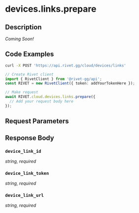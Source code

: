 

# devices.links.prepare

## Description

*Coming Soon!*


## Code Examples

<CodeGroup title='Request' tag='POST' label='https://api.rivet.gg/cloud/devices/links'>

```bash {{ title: 'cURL' }}
curl -X POST 'https://api.rivet.gg/cloud/devices/links'
```

```ts
// Create Rivet client
import { RivetClient } from '@rivet-gg/api';
const RIVET = new RivetClient({ token: addYourTokenHere });

// Make request
await RIVET.cloud.devices.links.prepare({
  // Add your request body here
});
```

</CodeGroup>


## Request Parameters


## Response Body

### `device_link_id`

_string, required_

### `device_link_token`

_string, required_

### `device_link_url`

_string, required_



